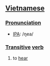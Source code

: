 ==[[Vietnamese]]==

===[[Pronunciation]]===
*[[International Phonetic Alphabet|IPA]]: /ŋea/

===[[Transitive]] [[verb]]===
#to [[hear]]